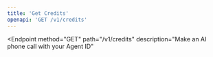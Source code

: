 ```yaml
---
title: 'Get Credits'
openapi: 'GET /v1/credits'
---
```


<Endpoint
  method="GET"
  path="/v1/credits"
  description="Make an AI phone call with your Agent ID"
>
  <RequestBody
    description="Make an AI phone call with your Agent ID"
    required
    contentType="application/json"
    schemaRef="#/components/schemas/NewCall"
  />
  <ResponseFields>
    <ResponseField
      status="200"
      description="AI phone call response"
      contentType="application/json"
      schemaRef="#/components/schemas/CallResponse"
    />
    <ResponseField
      status="400"
      description="Unexpected error"
      contentType="application/json"
      schemaRef="#/components/schemas/Error"
    />
  </ResponseFields>
</Endpoint>